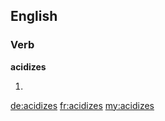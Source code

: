 ==English==

===Verb===
'''acidizes'''

# {{third-person singular of|[[acidize]]}}

[[de:acidizes]]
[[fr:acidizes]]
[[my:acidizes]]